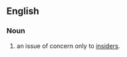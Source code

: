 ==English==

===Noun===
{{en-noun|-}}

#{{colloquial|American}} an issue of concern only to [[insider]]s.